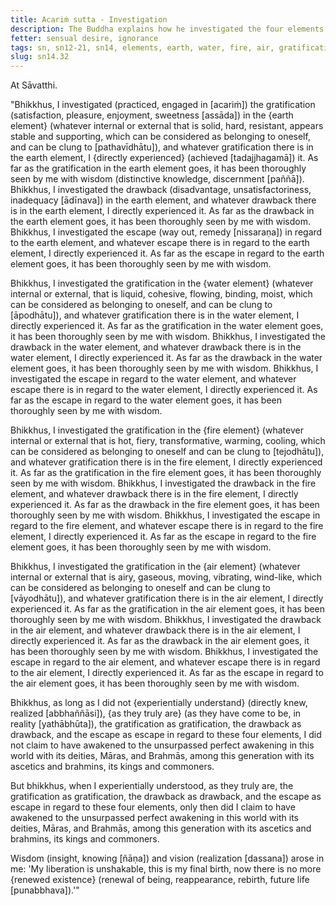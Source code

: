 ```yaml
---
title: Acariṁ sutta - Investigation
description: The Buddha explains how he investigated the four elements of earth, water, fire and air to understand the full extent of gratification, drawback, and escape in regard to each of them.
fetter: sensual desire, ignorance
tags: sn, sn12-21, sn14, elements, earth, water, fire, air, gratification, drawback, escape, investigation, practice, experience, wisdom, insight, realization, liberation
slug: sn14.32
---
```


At Sāvatthi.

"Bhikkhus, I investigated (practiced, engaged in [acariṁ]) the gratification (satisfaction, pleasure, enjoyment, sweetness [assāda]) in the \{earth element} (whatever internal or external that is solid, hard, resistant, appears stable and supporting, which can be considered as belonging to oneself, and can be clung to [pathavīdhātu]), and whatever gratification there is in the earth element, I \{directly experienced} (achieved [tadajjhagamā]) it. As far as the gratification in the earth element goes, it has been thoroughly seen by me with wisdom (distinctive knowledge, discernment [paññā]). Bhikkhus, I investigated the drawback (disadvantage, unsatisfactoriness, inadequacy [ādīnava]) in the earth element, and whatever drawback there is in the earth element, I directly experienced it. As far as the drawback in the earth element goes, it has been thoroughly seen by me with wisdom. Bhikkhus, I investigated the escape (way out, remedy [nissaraṇa]) in regard to the earth element, and whatever escape there is in regard to the earth element, I directly experienced it. As far as the escape in regard to the earth element goes, it has been thoroughly seen by me with wisdom.

Bhikkhus, I investigated the gratification in the \{water element} (whatever internal or external, that is liquid, cohesive, flowing, binding, moist, which can be considered as belonging to oneself, and can be clung to [āpodhātu]), and whatever gratification there is in the water element, I directly experienced it. As far as the gratification in the water element goes, it has been thoroughly seen by me with wisdom. Bhikkhus, I investigated the drawback in the water element, and whatever drawback there is in the water element, I directly experienced it. As far as the drawback in the water element goes, it has been thoroughly seen by me with wisdom. Bhikkhus, I investigated the escape in regard to the water element, and whatever escape there is in regard to the water element, I directly experienced it. As far as the escape in regard to the water element goes, it has been thoroughly seen by me with wisdom.

Bhikkhus, I investigated the gratification in the \{fire element} (whatever internal or external that is hot, fiery, transformative, warming, cooling, which can be considered as belonging to oneself and can be clung to [tejodhātu]), and whatever gratification there is in the fire element, I directly experienced it. As far as the gratification in the fire element goes, it has been thoroughly seen by me with wisdom. Bhikkhus, I investigated the drawback in the fire element, and whatever drawback there is in the fire element, I directly experienced it. As far as the drawback in the fire element goes, it has been thoroughly seen by me with wisdom. Bhikkhus, I investigated the escape in regard to the fire element, and whatever escape there is in regard to the fire element, I directly experienced it. As far as the escape in regard to the fire element goes, it has been thoroughly seen by me with wisdom.

Bhikkhus, I investigated the gratification in the \{air element} (whatever internal or external that is airy, gaseous, moving, vibrating, wind-like, which can be considered as belonging to oneself and can be clung to [vāyodhātu]), and whatever gratification there is in the air element, I directly experienced it. As far as the gratification in the air element goes, it has been thoroughly seen by me with wisdom. Bhikkhus, I investigated the drawback in the air element, and whatever drawback there is in the air element, I directly experienced it. As far as the drawback in the air element goes, it has been thoroughly seen by me with wisdom. Bhikkhus, I investigated the escape in regard to the air element, and whatever escape there is in regard to the air element, I directly experienced it. As far as the escape in regard to the air element goes, it has been thoroughly seen by me with wisdom.

Bhikkhus, as long as I did not \{experientially understand} (directly knew, realized [abbhaññāsi]), \{as they truly are} (as they have come to be, in reality [yathābhūta]), the gratification as gratification, the drawback as drawback, and the escape as escape in regard to these four elements, I did not claim to have awakened to the unsurpassed perfect awakening in this world with its deities, Māras, and Brahmās, among this generation with its ascetics and brahmins, its kings and commoners.

But bhikkhus, when I experientially understood, as they truly are, the gratification as gratification, the drawback as drawback, and the escape as escape in regard to these four elements, only then did I claim to have awakened to the unsurpassed perfect awakening in this world with its deities, Māras, and Brahmās, among this generation with its ascetics and brahmins, its kings and commoners.

Wisdom (insight, knowing [ñāṇa]) and vision (realization [dassana]) arose in me: 'My liberation is unshakable, this is my final birth, now there is no more \{renewed existence} (renewal of being, reappearance, rebirth, future life [punabbhava]).'"